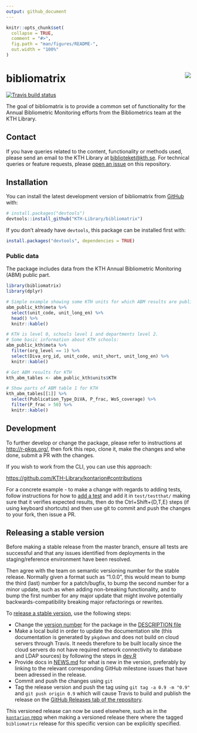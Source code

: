 ```yaml
---
output: github_document
---
```


<!-- README.md is generated from README.Rmd. Please edit that file -->

```r
knitr::opts_chunk$set(
  collapse = TRUE,
  comment = "#>",
  fig.path = "man/figures/README-",
  out.width = "100%"
)
```

# bibliomatrix <img src="man/figures/sticker.png" align="right" />

<!-- badges: start -->
[![Travis build status](https://travis-ci.org/KTH-Library/bibliomatrix.svg?branch=master)](https://travis-ci.org/KTH-Library/bibliomatrix)
<!-- badges: end -->

The goal of bibliomatrix is to provide a common set of functionality for the Annual Bibliometric Monitoring efforts from the Bibliometrics team at the KTH Library.

## Contact

If you have queries related to the content, functionality or methods used, please send an email to the KTH Library at [biblioteket@kth.se](mailto:biblioteket@kth.se). For technical queries or feature requests, please [open an issue](https://github.com/KTH-Library/bibliomatrix/issues) on this repository.

## Installation

You can install the latest development version of bibliomatrix from [GitHub](https://KTH-Library.github.com/bibliomatrix) with:

``` r
# install.packages("devtools")
devtools::install_github("KTH-Library/bibliomatrix")
```

If you don't already have `devtools`, this package can be installed first with:

``` r
install.packages("devtools", dependencies = TRUE)
```

### Public data

The package includes data from the KTH Annual Bibliometric Monitoring (ABM) public part.

```r
library(bibliomatrix)
library(dplyr)

# Simple example showing some KTH units for which ABM results are public
abm_public_kth$meta %>%
  select(unit_code, unit_long_en) %>%
  head() %>%
  knitr::kable()

# KTH is level 0, schools level 1 and departments level 2.
# Some basic information about KTH schools:
abm_public_kth$meta %>%
  filter(org_level == 1) %>%
  select(Diva_org_id, unit_code, unit_short, unit_long_en) %>%
  knitr::kable()

# Get ABM results for KTH
kth_abm_tables <- abm_public_kth$units$KTH

# Show parts of ABM table 1 for KTH
kth_abm_tables[[1]] %>%
  select(Publication_Type_DiVA, P_frac, WoS_coverage) %>%
  filter(P_frac > 50) %>%
  knitr::kable()
```

## Development

To further develop or change the package, please refer to instructions at <http://r-pkgs.org/>, then fork this repo, clone it, make the changes and whe done, submit a PR with the changes.

If you wish to work from the CLI, you can use this approach:

<https://github.com/KTH-Library/kontarion#contributions>

For a concrete example - to make a change with regards to adding tests, follow instructions for how to [add a test](https://r-pkgs.org/tests.html) and add it in `test/testthat/` making sure that it verifies expected results, then do the Ctrl+Shift+{D,T,E} steps (if using keyboard shortcuts) and then use git to commit and push the changes to your fork, then issue a PR.

## Releasing a stable version

Before making a stable release from the master branch, ensure all tests are successful and that any issues identified from deployments in the staging/reference environment have been resolved. 

Then agree with the team on semantic versioning number for the stable release. Normally given a format such as "1.0.0", this would mean to bump the third (last) number for a patch/bugfix, to bump the second number for a minor update, such as when adding non-breaking functionality, and to bump the first number for any major update that might involve potentially backwards-compatibility breaking major refactorings or rewrites.

To [release a stable version](http://r-pkgs.had.co.nz/release.html), use the following steps:

- Change the [version number](http://r-pkgs.had.co.nz/release.html#release-version) for the package in the [DESCRIPTION file](DESCRIPTION)
- Make a local build in order to update the documentation site (this documentation is generated by `pkgdown` and does not build on cloud servers through Travis. It needs therefore to be built locally since the cloud servers do not have required network connectivity to database and LDAP sources) by following the steps in [dev.R](dev.R)
- Provide docs in [NEWS.md](http://r-pkgs.had.co.nz/release.html#news) for what is new in the version, preferably by linking to the relevant corresponding GitHub milestone issues that have been adressed in the release.
- Commit and push the changes using `git`
- Tag the release version and push the tag using `git tag -a 0.9 -m "0.9"` and `git push origin 0.9` which will cause Travis to build and publish the release on the [GitHub Releases tab of the repository](/releases).

This versioned release can now be used elsewhere, such as in the [`kontarion` repo](https://github.com/KTH-Library/kontarion) when making a versioned release there where the tagged `bibliomatrix` release for this specific version can be explicitly specified.
